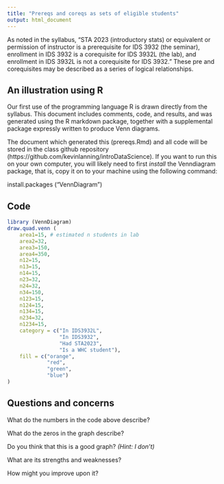 ```yaml
---
title: "Prereqs and coreqs as sets of eligible students"
output: html_document
---
```


As noted in the syllabus, "STA 2023 (introductory stats) or equivalent or permission of instructor is a prerequisite for IDS 3932 (the seminar), enrollment in IDS 3932 is a corequisite for IDS 3932L (the lab), and enrollment in IDS 3932L is not a corequisite for IDS 3932." These pre and corequisites may be described as a series of logical relationships. 

## An illustration using R 

Our first use of the programming language R is drawn directly from the syllabus.  This document includes comments, code, and results, and was generated using the R markdown package, together with a supplemental package expressly written to produce Venn diagrams. 

The document which generated this (prereqs.Rmd) and all code will be stored in the class github repository (https://github.com/kevinlanning/introDataScience).  If you want to run this on your own computer, you will likely need to first *install* the Venndiagram package, that is, copy it on to your machine using the following command:

install.packages ("VennDiagram")

## Code 

```r
library (VennDiagram)
draw.quad.venn (
    area1=15, # estimated n students in lab
    area2=32,
    area3=150,
    area4=350,
    n12=15, 
    n13=15,
    n14=15,
    n23=32,
    n24=32,
    n34=150,
    n123=15,
    n124=15,
    n134=15,
    n234=32,
    n1234=15,
    category = c("In IDS3932L",
                 "In IDS3932",
                 "Had STA2023",
                 "Is a WHC student"),
    fill = c("orange",
             "red",
             "green",
             "blue")
)

```

## Questions and concerns

What do the numbers in the code above describe? 

What do the zeros in the graph describe? 

Do you think that this is a good graph?  *(Hint: I don't)*

What are its strengths and weaknesses? 

How might you improve upon it? 


